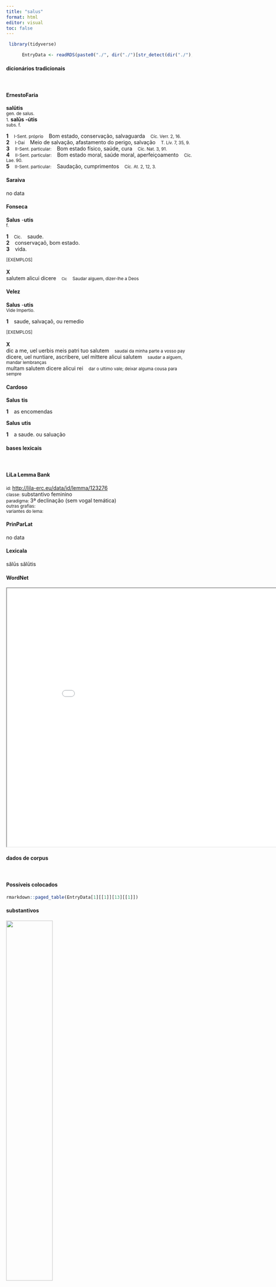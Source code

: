 ```yaml
---
title: "salus"
format: html
editor: visual
toc: false
---
```



```r
 library(tidyverse) 

      EntryData <- readRDS(paste0("./", dir("./")[str_detect(dir("./"), "_xx115-97-108-117-115xx_.rds")]))

```


#### dicionários tradicionais

&emsp;




::: panel-tabset

#### ErnestoFaria

<b>salūtis</b> <br> <small>gen. de salus.</small> <br> <small></small> 
 <small>1.</small> <b>salūs</b> <b>-útis</b> <br> <small>subs. f.</small> <br> <small></small>   <p> <b>1</b> &ensp; <small>I-Sent. próprio</small> &ensp; Bom estado, conservação, salvaguarda &ensp; <small>Cíc. Verr. 2, 16.</small> <br> <b>2</b> &ensp; <small>I-Daí</small> &ensp; Meio de salvação, afastamento do perigo, salvação &ensp; <small>T. Lív. 7, 35, 9.</small> <br> <b>3</b> &ensp; <small>II-Sent. particular:</small> &ensp; Bom estado físico, saúde, cura &ensp; <small>Cíc. Nat. 3, 91.</small> <br> <b>4</b> &ensp; <small>II-Sent. particular:</small> &ensp; Bom estado moral, saúde moral, aperfeiçoamento &ensp; <small>Cíc. Lae. 90.</small> <br> <b>5</b> &ensp; <small>II-Sent. particular:</small> &ensp; Saudação, cumprimentos &ensp; <small>Cíc. At. 2, 12, 3.</small> </p>




#### Saraiva

no data




#### Fonseca

<b>Salus</b> -<b>utis</b> <br> <small>f.</small>   <p> <b>1</b> &ensp; <small>Cic.</small> &ensp; saude. <br> <b>2</b> &ensp; conservaçaõ, bom estado. <br> <b>3</b> &ensp; vida. </p>   <p><small>[EXEMPLOS]</small><br> <br><b>X</b><br>salutem alicui dicere &ensp; <small><small>Cic</small></small> &ensp; <small>Saudar alguem, dizer-lhe a Deos</small> </p>




#### Velez

<b>Salus</b> -<b>utis</b> <br> <small>Vide Impertio.</small>   <p> <b>1</b> &ensp; saude, salvaçaõ, ou remedio </p>   <p><small>[EXEMPLOS]</small><br> <br><b>X</b><br>dic a me, uel uerbis meis patri tuo salutem &ensp; <small>saudai da minha parte a vosso pay</small> <br> dicere, uel nuntiare, ascribere, uel mittere alicui salutem &ensp; <small>saudar a alguem, mandar lembranças</small> <br> multam salutem dicere alicui rei &ensp; <small>dar o ultimo vale; deixar alguma cousa para sempre</small> </p>




#### Cardoso

<b>Salus</b> <b>tis</b>   <p> <b>1</b> &ensp; as encomendas </p> 
 <b>Salus</b> <b>utis</b>   <p> <b>1</b> &ensp; a saude. ou saluação </p>


:::



#### bases lexicais

&emsp;






::: panel-tabset

#### LiLa Lemma Bank

<small> id: </small> <a href=' http://lila-erc.eu/data/id/lemma/123276 ' target="_blank"> http://lila-erc.eu/data/id/lemma/123276 </a> <br>
<small> classe: </small> substantivo feminino   <br>
<small> paradigma: </small> 3ª declinação (sem vogal temática) <br>
<small> outras grafias: </small>  <br>
<small> variantes do lema: </small>  <br>





#### PrinParLat

no data




#### Lexicala

sălūs 
 sălūtis




#### WordNet

<iframe width='900' height='700' src='Media/Tree__xx115-97-108-117-115xx__sem_type_lexemes_pt.html'>

</iframe>


:::



#### dados de corpus

&emsp;




::: panel-tabset

#### Possíveis colocados

```r

rmarkdown::paged_table(EntryData[1][[1]][13][[1]])

```


#### substantivos

![](./Media/wordcloud__xx115-97-108-117-115xx__BY_collocate_scoreSUBST.webp){width=50% fig-alt='This chart plots collocate by scoreSUBST, for the headword salus here are all the values plotted: collocate: communis; scoreSUBST: 0. collocate: spes; scoreSUBST: 3. collocate: pro; scoreSUBST: 0. collocate: uester; scoreSUBST: 0. collocate: fuga; scoreSUBST: 2. collocate: despero; scoreSUBST: 0. collocate: socius; scoreSUBST: 2. collocate: patria; scoreSUBST: 2. collocate: ciuis; scoreSUBST: 2. collocate: publicus; scoreSUBST: 0. collocate: meus; scoreSUBST: 0. collocate: Brutus; scoreSUBST: 0. collocate: peto; scoreSUBST: 0. collocate: contra; scoreSUBST: 0. collocate: ad; scoreSUBST: 0. collocate: suus; scoreSUBST: 0. collocate: rex; scoreSUBST: 2. collocate: res; scoreSUBST: 2. collocate: noster; scoreSUBST: 0. collocate: urbs; scoreSUBST: 2. collocate: populus; scoreSUBST: 2. collocate: modo; scoreSUBST: 0. collocate: omnis; scoreSUBST: 0'}




#### adjetivos

![](./Media/wordcloud__xx115-97-108-117-115xx__BY_collocate_scoreADJ.webp){width=50% fig-alt='This chart plots collocate by scoreADJ, for the headword salus here are all the values plotted: collocate: communis; scoreADJ: 3. collocate: spes; scoreADJ: 0. collocate: pro; scoreADJ: 0. collocate: uester; scoreADJ: 0. collocate: fuga; scoreADJ: 0. collocate: despero; scoreADJ: 0. collocate: socius; scoreADJ: 0. collocate: patria; scoreADJ: 0. collocate: ciuis; scoreADJ: 0. collocate: publicus; scoreADJ: 2. collocate: meus; scoreADJ: 0. collocate: Brutus; scoreADJ: 0. collocate: peto; scoreADJ: 0. collocate: contra; scoreADJ: 0. collocate: ad; scoreADJ: 0. collocate: suus; scoreADJ: 0. collocate: rex; scoreADJ: 0. collocate: res; scoreADJ: 0. collocate: noster; scoreADJ: 0. collocate: urbs; scoreADJ: 0. collocate: populus; scoreADJ: 0. collocate: modo; scoreADJ: 0. collocate: omnis; scoreADJ: 0'}




#### verbos

![](./Media/wordcloud__xx115-97-108-117-115xx__BY_collocate_scoreVERBO.webp){width=50% fig-alt='This chart plots collocate by scoreVERBO, for the headword salus here are all the values plotted: collocate: communis; scoreVERBO: 0. collocate: spes; scoreVERBO: 0. collocate: pro; scoreVERBO: 0. collocate: uester; scoreVERBO: 0. collocate: fuga; scoreVERBO: 0. collocate: despero; scoreVERBO: 2. collocate: socius; scoreVERBO: 0. collocate: patria; scoreVERBO: 0. collocate: ciuis; scoreVERBO: 0. collocate: publicus; scoreVERBO: 0. collocate: meus; scoreVERBO: 0. collocate: Brutus; scoreVERBO: 0. collocate: peto; scoreVERBO: 2. collocate: contra; scoreVERBO: 0. collocate: ad; scoreVERBO: 0. collocate: suus; scoreVERBO: 0. collocate: rex; scoreVERBO: 0. collocate: res; scoreVERBO: 0. collocate: noster; scoreVERBO: 0. collocate: urbs; scoreVERBO: 0. collocate: populus; scoreVERBO: 0. collocate: modo; scoreVERBO: 0. collocate: omnis; scoreVERBO: 0'}




#### advérbios

![](./Media/wordcloud__xx115-97-108-117-115xx__BY_collocate_scoreADV.webp){width=50% fig-alt='This chart plots collocate by scoreADV, for the headword salus here are all the values plotted: collocate: communis; scoreADV: 0. collocate: spes; scoreADV: 0. collocate: pro; scoreADV: 0. collocate: uester; scoreADV: 0. collocate: fuga; scoreADV: 0. collocate: despero; scoreADV: 0. collocate: socius; scoreADV: 0. collocate: patria; scoreADV: 0. collocate: ciuis; scoreADV: 0. collocate: publicus; scoreADV: 0. collocate: meus; scoreADV: 0. collocate: Brutus; scoreADV: 0. collocate: peto; scoreADV: 0. collocate: contra; scoreADV: 0. collocate: ad; scoreADV: 0. collocate: suus; scoreADV: 0. collocate: rex; scoreADV: 0. collocate: res; scoreADV: 0. collocate: noster; scoreADV: 0. collocate: urbs; scoreADV: 0. collocate: populus; scoreADV: 0. collocate: modo; scoreADV: 2. collocate: omnis; scoreADV: 0'}




#### preposições e conjunções

![](./Media/wordcloud__xx115-97-108-117-115xx__BY_collocate_scoreFUNC.webp){width=50% fig-alt='This chart plots collocate by scoreFUNC, for the headword salus here are all the values plotted: collocate: communis; scoreFUNC: 0. collocate: spes; scoreFUNC: 0. collocate: pro; scoreFUNC: 30. collocate: uester; scoreFUNC: 0. collocate: fuga; scoreFUNC: 0. collocate: despero; scoreFUNC: 0. collocate: socius; scoreFUNC: 0. collocate: patria; scoreFUNC: 0. collocate: ciuis; scoreFUNC: 0. collocate: publicus; scoreFUNC: 0. collocate: meus; scoreFUNC: 0. collocate: Brutus; scoreFUNC: 0. collocate: peto; scoreFUNC: 0. collocate: contra; scoreFUNC: 20. collocate: ad; scoreFUNC: 20. collocate: suus; scoreFUNC: 0. collocate: rex; scoreFUNC: 0. collocate: res; scoreFUNC: 0. collocate: noster; scoreFUNC: 0. collocate: urbs; scoreFUNC: 0. collocate: populus; scoreFUNC: 0. collocate: modo; scoreFUNC: 0. collocate: omnis; scoreFUNC: 0'}


:::



::: panel-tabset

#### ExemplosTraduzidos

<p> ita ne et <b>salutis</b> publicae indicium obrues <br> <small> Sen.Oed.516 <br> Por acaso, vais assim me ocultar o caminho da salvação do estado? <small> [JDD] </small> </small> </p>
; <p> eas scilicet quibus rei publicae <b>salus</b> continetur <br> <small> Cic.Phil.1.25.9 <br> Evidentemente daqueles com os quais se mantém a salvação da república. <small> [JDD] </small> </small> </p>
; <p> una spes est <b>salutis</b> istorum inter istos dissensio <br> <small> Cic.Att.2.7.3 <br> A única esperança de salvação é o desacordo entre esses indivíduos. <small> [JDD, de outra edição] </small> </small> </p>
; <p> confectio autem huius belli est D. Bruti <b>salus</b> <br> <small> Cic.Phil.14.1.11 <br> Ora, o fim desta guerra é a salvação de Décimo Bruto. <small> [JDD] </small> </small> </p>
; <p> Cicero meus modestissimus et suavissimus puer tibi <b>salutem</b> dicit <br> <small> Cic.Att.5.9.2 <br> Meu Cícero, modestíssimo e suavíssivo garoto, te saúda. <small> [JDD] </small> </small> </p>
; <p> iste homo non est unus e populo ad <b>salutem</b> spectat <br> <small> Sen.Ep.10.3 <br> esse homem não é mais um do povo, olha para a sua salvação.” <small> [JDD] </small> </small> </p>
; <p> in universa <b>salute</b> si ea modo nobis restituetur inerunt omnia <br> <small> Cic.Att.3.20.2 <br> Na minha salvação total, se é que ela me será concedida, estarão todos os bens. <small> [JDD] </small> </small> </p>
; <p> non est saepius in uno homine summa <b>salus</b> periclitanda rei publicae <br> <small> Cic.Catil.1.11.5 <br> Não se deve pôr em perigo tantas vezes a suprema salvação da república em um único homem. <small> [JDD] </small> </small> </p>
; <p> regi tuenda maxime regum est <b>salus</b> curat peremptum nemo quem incolumem timet <br> <small> Sen.Oed.242 <br> É principalmente pelo rei que deve ser velada a salvação dos reis: ninguém se preocupa que esteja morto aquela a quem, estando vivo, teme. <small> [JDD] </small> </small> </p>
; <p> etenim a uobis salubritas quaedam ab eis qui dicunt <b>salus</b> ipsa petitur <br> <small> Cic.Mur.29 <br> Com efeito, a vós se pede uma certa condição saudável, àqueles que discursam se pede a própria saúde. <small> [JDD] </small> </small> </p>
; <p> sin factum uobis non probaretur quamquam qui poterat <b>salus</b> sua cuiquam non probari <br> <small> Cic.Mil.81 <br> Mas se o ato não fosse aprovado por vós (mas como a própria salvação não poderia ser aprovada por alguém?). <small> [JDD] </small> </small> </p>
; <p> omnes enim iam ciues de rei publicae <b>salute</b> una et mente et uoce consentiunt <br> <small> Cic.Phil.1.21.8 <br> Pois todos os cidadãos, com um único pensamente e uma só voz, já estão de acordo em relação à salvação da república. <small> [JDD] </small> </small> </p>
; <p> me ne non potuisse Milonis <b>salutem</b> tueri per eosdem per quos nostram ille seruasset <br> <small> Cic.Mil.102 <br> Que eu não fui capaz de defender a salvação de Milão através dos mesmos homens através dos quais ele tinha assegurado a nossa? <small> [JDD] </small> </small> </p>
; <p> quod <b>salus</b> sociorum summum in periculum ac discrimen uocatur quo id tandem animo ferre debetis <br> <small> Cic.Man.12 <br> E o fato de a segurança dos aliados ser chamada para um sumo perigo e situação crítica, com que disposição de espírito deveis, afinal, tolerar isso <small> [JDD] </small> </small> </p>
; <p> hostes undique circumuenti desperatis omnibus rebus se per munitiones deicere et fuga <b>salutem</b> petere intenderunt <br> <small> Caes.Gal.3.26.5 <br> Os inimigos, cercados por todos os lados, perdidas todas as esperanças, se esforçaram por precipitar-se através da fortificações e por buscar salvação na fuga. <small> [JDD, de outra edição] </small> </small> </p>
; <p> ceteri uero di immortales qua frequentia quo studio qua uirtute ad communem <b>salutem</b> dignitatemque consentiunt <br> <small> Cic.Catil.4.15.4 <br> Os demais, porém, deuses imortais! com que afluência, com que entusiasmo, com que energia se põem de acordo para a salvação e dignidade comum! <small> [JDD, de outra edição] </small> </small> </p>
; <p> quod autem praesidium erat <b>salutis</b> libertatisque uestrae si C. Caesaris fortissimorum sui patris militum exercitus non fuisset <br> <small> Cic.Phil.4.4.7 <br> Por outro lado, que proteção havia para a vossa salvação e para a vossa liberdade, se não tivesse existido o exército de Caio César, de valorosíssimos soldados de seu pai? <small> [JDD, de outra edição] </small> </small> </p>
; <p> an ego non prouideam meis ciuibus non dies noctesque de uestra libertate de rei publicae <b>salute</b> cogitem <br> <small> Cic.Phil.6.17.4 <br> Por acaso eu não iria velar pelos meus concidadãos, não iria pensar dias e noites em vossa liberdade, na salvação da república? <small> [JDD] </small> </small> </p>
; <p> itaque iudicum vocibus cum ego sic ab iis ut <b>salus</b> patriae defenderer fractus reus et una patroni omnes conciderunt <br> <small> Cic.Att.1.16.5 <br> E assim, diante das vozes dos juízes, sendo eu assim defendido por eles como salvação da pátria, o réu, quebrantado, e, junto com ele, todos os seus advogados sucumbiram. <small> [JDD] </small> </small> </p>
; <p> num te cum haec pro <b>salute</b> rei publicae tanta gessisses fortunae tuae num amplitudinis num claritatis num gloriae paenitebat <br> <small> Cic.Phil.1.33.1 <br> Será que, depois de teres feito estas coisas tão importantes pelo bem estar da república, te arrependias de tua fortuna, de tua grandeza, de teu esplendor, de tua glória? <small> [JDD] </small> </small> </p>
; <p> quo conlocato atque ad uos senatumque conuerso omnia et senatus et uos quae erant contra <b>salutem</b> omnium cogitata inlustrata et patefacta uidistis <br> <small> Cic.Catil.3.21.12 <br> Colocada esta e voltada para vós e para o senado, tanto o senado como vós vistes esclarecido e descoberto tudo o que tinha sido planejado contra a segurança de todos. <small> [JDD, de outra edição] </small> </small> </p>
; <p> qua re in qua urbe imperatores prope armati poetarum nomen et Musarum delubra coluerunt in ea non debent togati iudices a Musarum honore et a poetarum <b>salute</b> abhorrere <br> <small> Cic.Arch.27 <br> Por isso, numa cidade em que generais quase armados cultuaram o nome dos poetas e os santuários das Musas, juízes togados não devem afastar-se da honra das Musas e da salvação dos poetas. <small> [JDD] </small> </small> </p>





#### Frequência por autor

![](./Media/barchart__xx115-97-108-117-115xx__lemma_BY_author_Frequencies.webp){width=50% fig-alt='This charts plots the frequency of lemma by author_Frequencies. The Cicero subcorpus registers the highest normalized frequency, with the value of 11.34 and an absolute frequency of 182. The Caesar subcorpus follows, with a normalized frequency of 7.55 and an absolute frequency of 20. the subcorpus with the least normalized frequency is Horatius with the normalized value of 0 and an absolute freqeuncy of 0. here are all the values: subcorpus: Caesar ; normalized frequency: 20 ; absolute frequency: 7.55344059218974. subcorpus: Cicero ; normalized frequency: 182 ; absolute frequency: 11.3378684807256. subcorpus: Horatius ; normalized frequency: 0 ; absolute frequency: 0. subcorpus: Ovidius ; normalized frequency: 1 ; absolute frequency: 1.71585449553878. subcorpus: Phaedrus ; normalized frequency: 0 ; absolute frequency: 0. subcorpus: Sallustius ; normalized frequency: 3 ; absolute frequency: 2.78267322140803. subcorpus: Seneca ; normalized frequency: 15 ; absolute frequency: 2.79949982269834. subcorpus: Suetonius ; normalized frequency: 0 ; absolute frequency: 0. subcorpus: Tacitus ; normalized frequency: 0 ; absolute frequency: 0. subcorpus: Vergilius ; normalized frequency: 3 ; absolute frequency: 5.79150579150579. subcorpus: Hieronymus ; normalized frequency: 0 ; absolute frequency: 0'}




#### Frequência por gênero

![](./Media/barchart__xx115-97-108-117-115xx__lemma_BY_genre_Frequencies.webp){width=50% fig-alt='This charts plots the frequency of lemma by genre_Frequencies. The Prosa.oratória subcorpus registers the highest normalized frequency, with the value of 14.79 and an absolute frequency of 154. The Prosa.oratória subcorpus follows, with a normalized frequency of 14.79 and an absolute frequency of 154. the subcorpus with the least normalized frequency is Poesia.lírica with the normalized value of 0 and an absolute freqeuncy of 0. here are all the values: subcorpus: Prosa.histórica ; normalized frequency: 23 ; absolute frequency: 5.59896784244991. subcorpus: Prosa.filosófica ; normalized frequency: 11 ; absolute frequency: 1.81216124940281. subcorpus: Prosa.oratória ; normalized frequency: 154 ; absolute frequency: 14.7859399153169. subcorpus: Prosa.epistolográfica ; normalized frequency: 25 ; absolute frequency: 6.6244468586873. subcorpus: Poesia.lírica ; normalized frequency: 0 ; absolute frequency: 0. subcorpus: Poesia.didática ; normalized frequency: 1 ; absolute frequency: 0.848248367121893. subcorpus: Poesia.trágica ; normalized frequency: 7 ; absolute frequency: 6.08061153578874. subcorpus: Poesia.épica ; normalized frequency: 3 ; absolute frequency: 5.79150579150579. subcorpus: Prosa.ficcional ; normalized frequency: 0 ; absolute frequency: 0'}




#### Frequência por século

![](./Media/barchart__xx115-97-108-117-115xx__lemma_BY_period_Frequencies.webp){width=50% fig-alt='This charts plots the frequency of lemma by period_Frequencies. The I.a.C. subcorpus registers the highest normalized frequency, with the value of 9.68 and an absolute frequency of 208. The I.a.C. subcorpus follows, with a normalized frequency of 9.68 and an absolute frequency of 208. the subcorpus with the least normalized frequency is II.d.C. with the normalized value of 0 and an absolute freqeuncy of 0. here are all the values: subcorpus: I.a.C. ; normalized frequency: 208 ; absolute frequency: 9.68117291133349. subcorpus: I.d.C. ; normalized frequency: 16 ; absolute frequency: 2.44760593544439. subcorpus: II.d.C. ; normalized frequency: 0 ; absolute frequency: 0. subcorpus: IV.d.C. ; normalized frequency: 0 ; absolute frequency: 0'}


:::

